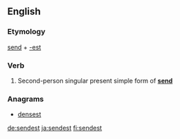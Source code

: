 ==English==

===Etymology===
[[send]] + [[-est]]

===Verb===
{{en-verb form}}

# {{context|archaic}} Second-person singular present simple form of '''[[send]]'''

===Anagrams===
* [[densest#English|densest]]

[[de:sendest]]
[[ja:sendest]]
[[fi:sendest]]